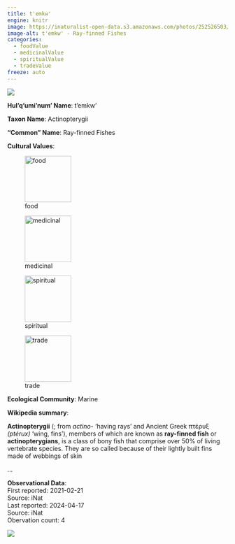 ```yaml
---
title: t'emkw'
engine: knitr
image: https://inaturalist-open-data.s3.amazonaws.com/photos/252526503/medium.jpg
image-alt: t'emkw' - Ray-finned Fishes
categories:
  - foodValue
  - medicinalValue
  - spiritualValue
  - tradeValue
freeze: auto
---
```

![](https://inaturalist-open-data.s3.amazonaws.com/photos/252526503/medium.jpg){fig-alt="t'emkw' - Ray-finned Fishes"}

**Hul'q'umi'num' Name**: t'emkw'



**Taxon Name**: Actinopterygii

**"Common" Name**: Ray-finned Fishes

**Cultural Values**:  

::: {layout-nrow=1 style="width:60%"}
![food](/files/food.svg){width=106px}

![medicinal](/files/medicinal.svg){width=106px}

![spiritual](/files/spiritual.svg){width=106px}

![trade](/files/trade.svg){width=106px}
:::

**Ecological Community**: Marine

**Wikipedia summary**:  
<p class="mw-empty-elt">

</p>

<p><b>Actinopterygii</b> (<span></span>; from <i> <i lang="mul">actino-</i></i>&#160;'having rays' and Ancient Greek <i> </i><span lang="grc">πτέρυξ</span><i> (ptérux)</i>&#160;'wing, fins'), members of which are known as <b>ray-finned fish</b> or <b>actinopterygians</b>, is a class of bony fish that comprise over 50% of living vertebrate species. They are so called because of their lightly built fins made of webbings of skin</p>...

**Observational Data**:   
First reported: 2021-02-21  
Source: iNat  
Last reported: 2024-04-17  
Source: iNat  
Obervation count: 4

![](community_dist.png)
